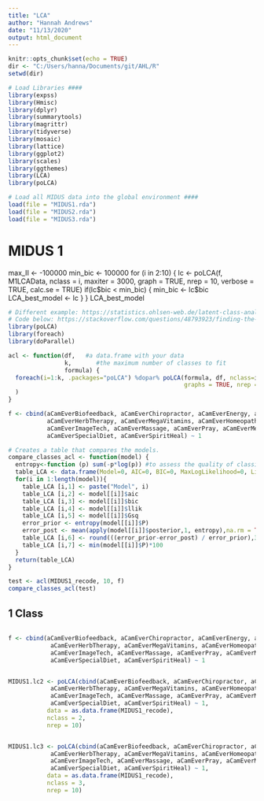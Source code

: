 ```yaml
---
title: "LCA"
author: "Hannah Andrews"
date: "11/13/2020"
output: html_document
---
```


```r
knitr::opts_chunk$set(echo = TRUE)
dir <- "C:/Users/hanna/Documents/git/AHL/R"
setwd(dir)

# Load Libraries ####
library(expss)
library(Hmisc)
library(dplyr)
library(summarytools)
library(magrittr)
library(tidyverse)
library(mosaic)
library(lattice)
library(ggplot2)
library(scales)
library(ggthemes)
library(LCA)
library(poLCA)

# Load all MIDUS data into the global environment ####
load(file = "MIDUS1.rda")
load(file = "MIDUS2.rda")
load(file = "MIDUS3.rda")

```
# MIDUS 1
max_II <- -100000
min_bic <- 100000
for (i in 2:10) {
  lc <- poLCA(f, M1LCAData, nclass = i, maxiter = 3000,
              graph = TRUE, 
              nrep = 10, verbose = TRUE, calc.se = TRUE)
  if(lc$bic < min_bic) {
    min_bic <- lc$bic
    LCA_best_model <- lc
  }
}
LCA_best_model

```r
# Different example: https://statistics.ohlsen-web.de/latent-class-analysis-polca/
# Code below: https://stackoverflow.com/questions/48793923/finding-the-best-lca-model-in-polca-r-package
library(poLCA)
library(foreach)
library(doParallel)

acl <- function(df,   #a data.frame with your data 
                k,       #the maximum number of classes to fit
                formula) {  
  foreach(i=1:k, .packages="poLCA") %dopar% poLCA(formula, df, nclass=i, 
                                                  graphs = TRUE, nrep = 100
  )
}

f <- cbind(aCamEverBiofeedback, aCamEverChiropractor, aCamEverEnergy, aCamEverMoveTherapy,
           aCamEverHerbTherapy, aCamEverMegaVitamins, aCamEverHomeopathy, aCamEverHypnosis,
           aCamEverImageTech, aCamEverMassage, aCamEverPray, aCamEverMeditate,
           aCamEverSpecialDiet, aCamEverSpiritHeal) ~ 1

# Creates a table that compares the models. 
compare_classes_acl <- function(model) {
  entropy<-function (p) sum(-p*log(p)) #to assess the quality of classification
  table_LCA <- data.frame(Model=0, AIC=0, BIC=0, MaxLogLikelihood=0, LikelihoodRatio=0, Entropy=0, PropInSmallestClass=0)   #empty data.frame to prealocate memory. 
  for(i in 1:length(model)){
    table_LCA [i,1] <- paste("Model", i)
    table_LCA [i,2] <- model[[i]]$aic
    table_LCA [i,3] <- model[[i]]$bic
    table_LCA [i,4] <- model[[i]]$llik
    table_LCA [i,5] <- model[[i]]$Gsq
    error_prior <- entropy(model[[i]]$P)
    error_post <- mean(apply(model[[i]]$posterior,1, entropy),na.rm = TRUE)
    table_LCA [i,6] <- round(((error_prior-error_post) / error_prior),3)
    table_LCA [i,7] <- min(model[[i]]$P)*100
  }
  return(table_LCA)
}

test <- acl(MIDUS1_recode, 10, f)
compare_classes_acl(test)
```

## 1 Class
```r


```

```r
f <- cbind(aCamEverBiofeedback, aCamEverChiropractor, aCamEverEnergy, aCamEverMoveTherapy,
            aCamEverHerbTherapy, aCamEverMegaVitamins, aCamEverHomeopathy, aCamEverHypnosis,
            aCamEverImageTech, aCamEverMassage, aCamEverPray, aCamEverMeditate,
            aCamEverSpecialDiet, aCamEverSpiritHeal) ~ 1


MIDUS1.lc2 <- poLCA(cbind(aCamEverBiofeedback, aCamEverChiropractor, aCamEverEnergy, aCamEverMoveTherapy,
            aCamEverHerbTherapy, aCamEverMegaVitamins, aCamEverHomeopathy, aCamEverHypnosis,
            aCamEverImageTech, aCamEverMassage, aCamEverPray, aCamEverMeditate,
            aCamEverSpecialDiet, aCamEverSpiritHeal) ~ 1, 
           data = as.data.frame(MIDUS1_recode), 
           nclass = 2,
           nrep = 10)


MIDUS1.lc3 <- poLCA(cbind(aCamEverBiofeedback, aCamEverChiropractor, aCamEverEnergy, aCamEverMoveTherapy,
            aCamEverHerbTherapy, aCamEverMegaVitamins, aCamEverHomeopathy, aCamEverHypnosis,
            aCamEverImageTech, aCamEverMassage, aCamEverPray, aCamEverMeditate,
            aCamEverSpecialDiet, aCamEverSpiritHeal) ~ 1, 
           data = as.data.frame(MIDUS1_recode), 
           nclass = 3,
           nrep = 10)
```
